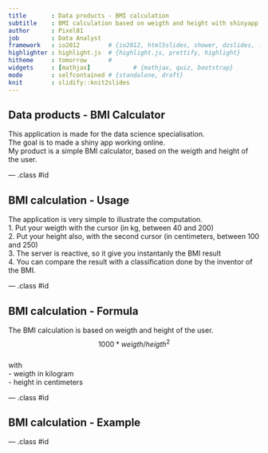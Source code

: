 ```yaml
---
title       : Data products - BMI calculation
subtitle    : BMI calculation based on weigth and height with shinyapp
author      : Pixel81
job         : Data Analyst
framework   : io2012        # {io2012, html5slides, shower, dzslides, ...}
highlighter : highlight.js  # {highlight.js, prettify, highlight}
hitheme     : tomorrow      # 
widgets     : [mathjax]            # {mathjax, quiz, bootstrap}
mode        : selfcontained # {standalone, draft}
knit        : slidify::knit2slides
---
```


## Data products - BMI Calculator

This application is made for the data science specialisation.  
The goal is to made a shiny app working online.  
My product is a simple BMI calculator, based on the weigth and height of the user.

--- .class #id 

## BMI calculation - Usage
The application is very simple to illustrate the computation.  
1. Put your weigth with the cursor (in kg, between 40 and 200)  
2. Put your height also, with the second cursor (in centimeters, between 100 and 250)  
3. The server is reactive, so it give you instantanly the BMI result  
4. You can compare the result with a classification done by the inventor of the BMI.

--- .class #id 

## BMI calculation - Formula
The BMI calculation is based on weigth and height of the user.  
$$ 1000 * weigth / heigth^2 $$  
with  
- weigth in kilogram  
- height in centimeters


--- .class #id 

## BMI calculation - Example


--- .class #id 
